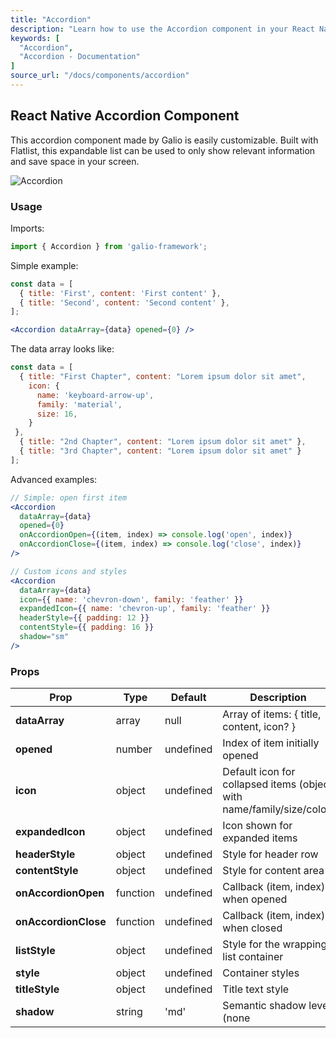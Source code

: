 ```yaml
---
title: "Accordion"
description: "Learn how to use the Accordion component in your React Native applications with Galio Framework."
keywords: [
  "Accordion",
  "Accordion - Documentation"
]
source_url: "/docs/components/accordion"
---
```



## React Native Accordion Component

This accordion component made by Galio is easily customizable. Built with Flatlist, this expandable list can be used to only show relevant information and save space in your screen.

<CarbonAds serve="CE7IPK3L" placement="galioio" />

![Accordion](/img/docs/accordion/accordion.gif)

### Usage

Imports:

```jsx
import { Accordion } from 'galio-framework';
```

Simple example:

```jsx
const data = [
  { title: 'First', content: 'First content' },
  { title: 'Second', content: 'Second content' },
];

<Accordion dataArray={data} opened={0} />
```

The data array looks like:

```jsx
const data = [
  { title: "First Chapter", content: "Lorem ipsum dolor sit amet", 
    icon: {
      name: 'keyboard-arrow-up',
      family: 'material',
      size: 16,
    } 
 },
  { title: "2nd Chapter", content: "Lorem ipsum dolor sit amet" },
  { title: "3rd Chapter", content: "Lorem ipsum dolor sit amet" }
];
```

Advanced examples:

```jsx
// Simple: open first item
<Accordion
  dataArray={data}
  opened={0}
  onAccordionOpen={(item, index) => console.log('open', index)}
  onAccordionClose={(item, index) => console.log('close', index)}
/>

// Custom icons and styles
<Accordion
  dataArray={data}
  icon={{ name: 'chevron-down', family: 'feather' }}
  expandedIcon={{ name: 'chevron-up', family: 'feather' }}
  headerStyle={{ padding: 12 }}
  contentStyle={{ padding: 16 }}
  shadow="sm"
/>
```

### Props

| Prop            | Type     | Default | Description                                                                                                     |
|-----------------|----------|---------|-----------------------------------------------------------------------------------------------------------------|
| **dataArray**   | array    | null    | Array of items: \{ title, content, icon? \}                                                                       |
| **opened**      | number   | undefined | Index of item initially opened                                                                                 |
| **icon**        | object   | undefined | Default icon for collapsed items (object with name/family/size/color)                                          |
| **expandedIcon**| object   | undefined | Icon shown for expanded items                                                                                    |
| **headerStyle** | object   | undefined | Style for header row                                                                                             |
| **contentStyle**| object   | undefined | Style for content area                                                                                           |
| **onAccordionOpen** | function | undefined | Callback (item, index) when opened                                                                               |
| **onAccordionClose**| function | undefined | Callback (item, index) when closed                                                                               |
| **listStyle**   | object   | undefined | Style for the wrapping list container                                                                            |
| **style**       | object   | undefined | Container styles                                                                                                 |
| **titleStyle**  | object   | undefined | Title text style                                                                                                 |
| **shadow**      | string   | 'md'     | Semantic shadow level (none | xs | sm | md | lg | xl)                                                              |
